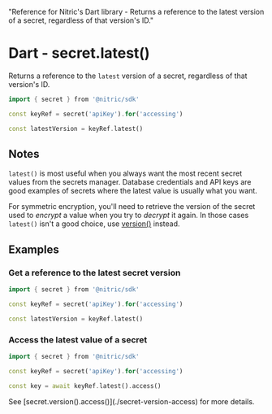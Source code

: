   "Reference for Nitric's Dart library - Returns a reference to the latest version of a secret, regardless of that version's ID."

# Dart - secret.latest()

Returns a reference to the `latest` version of a secret, regardless of that version's ID.

```dart
import { secret } from '@nitric/sdk'

const keyRef = secret('apiKey').for('accessing')

const latestVersion = keyRef.latest()
```

## Notes

`latest()` is most useful when you always want the most recent secret values from the secrets manager. Database credentials and API keys are good examples of secrets where the latest value is usually what you want.

For symmetric encryption, you'll need to retrieve the version of the secret used to _encrypt_ a value when you try to _decrypt_ it again. In those cases `latest()` isn't a good choice, use [version()](./secret-version) instead.

## Examples

### Get a reference to the latest secret version

```dart
import { secret } from '@nitric/sdk'

const keyRef = secret('apiKey').for('accessing')

const latestVersion = keyRef.latest()
```

### Access the latest value of a secret

```dart
import { secret } from '@nitric/sdk'

const keyRef = secret('apiKey').for('accessing')

const key = await keyRef.latest().access()
```

<Note>
  See [secret.version().access()](./secret-version-access) for more details.
</Note>
